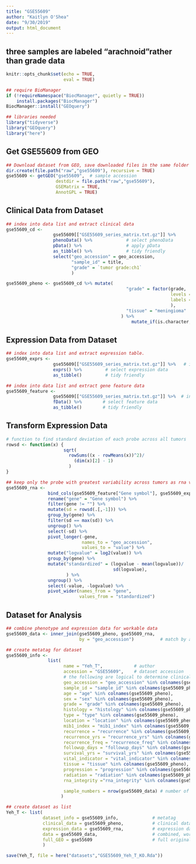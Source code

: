 ```yaml
---
title: "GSE55609"
author: "Kaitlyn O'Shea"
date: "9/30/2019"
output: html_document
---
```

## three samples are labeled "arachnoid"rather than grade data

```r
knitr::opts_chunk$set(echo = TRUE,
                      eval = TRUE)
```

```r
## require BioManager
if (!requireNamespace("BiocManager", quietly = TRUE))
    install.packages("BiocManager")
BiocManager::install("GEOquery") 
```

```r
## libraries needed
library("tidyverse")
library("GEOquery")
library("here")
```

## Get GSE55609 from GEO
```r
## Download dataset from GEO, save downloaded files in the same folder as this .Rmd file.
dir.create(file.path("raw","gse55609"), recursive = TRUE)
gse55609 <- getGEO("gse55609",  # sample accession 
                   destdir = file.path("raw","gse55609"),
                   GSEMatrix = TRUE,
                   AnnotGPL = TRUE)
```

## Clinical Data from Dataset
```r
## index into data list and extract clinical data
gse55609_cd <-
                  gse55609[["GSE55609_series_matrix.txt.gz"]] %>%           # index into list 
                  phenoData() %>%             # select phenoData
                  pData() %>%                 # apply pData
                  as_tibble() %>%             # tidy friendly
                  select("geo_accession" = geo_accession,
                         "sample_id" = title,
                         "grade" = `tumor grade:ch1` 
                         ) 

gse55609_pheno <- gse55609_cd %>% mutate(
                                              "grade" = factor(grade, 
                                                               levels = c("WHO grade I", "WHO grade II", "WHO grade III"), 
                                                               labels = c("I", "II", "III")
                                                               ),
                                              "tissue" = "meningioma"
                                            ) %>% 
                                                mutate_if(is.character, as.factor)
```

## Expression Data from Dataset
```r
## index into data list and extract expression table.
gse55609_exprs <- 
                  gse55609[["GSE55609_series_matrix.txt.gz"]] %>%   # index into list 
                  exprs() %>%         # select expression data
                  as_tibble()         # tidy friendly

## index into data list and extract gene feature data
gse55609_feature <- 
                  gse55609[["GSE55609_series_matrix.txt.gz"]] %>%  # index into list 
                  fData() %>%        # select feature data
                  as_tibble()        # tidy friendly
```

## Transform Expression Data
``` r
# function to find standard deviation of each probe across all tumors
rowsd <- function(x) {
                      sqrt(
                        rowSums((x - rowMeans(x))^2)/
                          (dim(x)[2] - 1)
                        )
}

## keep only the probe with greatest variability across tumors as rna variable and gene names
gse55609_rna <-
                bind_cols(gse55609_feature["Gene symbol"], gse55609_exprs) %>% # add gene name to expression data
                rename("gene" = "Gene symbol") %>%                             # rename name variable as 'gene' 
                filter(gene != "") %>%                                         # keep only data for named genes
                mutate(sd = rowsd(.[,-1])) %>%                                 # calculate sd for each probe, index out gene name
                group_by(gene) %>%                                             # group probes by gene
                filter(sd == max(sd)) %>%                                      # keep the probe with the max variation for each gene
                ungroup() %>%                                                  # ungroup by genes 
                select(-sd) %>%                                                # select all but sd column
                pivot_longer(-gene,                                            # do not group by gene 
                             names_to = "geo_accession",                       # 'key' via gather
                             values_to = "value") %>%                          
                mutate("logvalue" = log2(value)) %>%                           # log2 transform expression for variance stabilization 
                group_by(gene) %>%                                             # standardize for cross data set comparison
                mutate("standardized" = (logvalue - mean(logvalue))/           # center at mean for gene 
                                         sd(logvalue),                         # scale by sd for gene
                       ) %>%
                ungroup() %>%                                                  # ungroup by genes 
                select(-value, -logvalue) %>%                                  # select all but sd column
                pivot_wider(names_from = "gene",                               # final format genes as rows
                            values_from = "standardized")                      # final format expression across accession as column
```

## Dataset for Analysis
```r
## combine phenotype and expression data for workable data
gse55609_data <- inner_join(gse55609_pheno, gse55609_rna, 
                            by = "geo_accession")          # match by accession

## create metatag for dataset
gse55609_info <-  
                list(
                      name = "Yeh_T",            # author
                      accession = "GSE55609",    # dataset accession 
                      # the following are logical to determine clinical data available for dataset
                      geo_accession = "geo_accession" %in% colnames(gse55609_pheno),
                      sample_id = "sample_id" %in% colnames(gse55609_pheno),
                      age = "age" %in% colnames(gse55609_pheno),
                      sex = "sex" %in% colnames(gse55609_pheno),
                      grade = "grade" %in% colnames(gse55609_pheno),
                      histology = "histology" %in% colnames(gse55609_pheno),
                      type = "type" %in% colnames(gse55609_pheno),
                      location = "location" %in% colnames(gse55609_pheno),
                      mib1_index = "mib1_index" %in% colnames(gse55609_pheno),
                      recurrence = "recurrence" %in% colnames(gse55609_pheno),
                      recurrence_yrs = "recurrence_yrs" %in% colnames(gse55609_pheno),
                      recurrence_freq = "recurrence_freq" %in% colnames(gse55609_pheno),
                      followup_days = "followup_days" %in% colnames(gse55609_pheno),
                      survival_yrs = "survival_yrs" %in% colnames(gse55609_pheno),
                      vital_indicator = "vital_indicator" %in% colnames(gse55609_pheno),
                      tissue = "tissue" %in% colnames(gse55609_pheno),
                      progression = "progression" %in% colnames(gse55609_pheno),
                      radiation = "radiation" %in% colnames(gse55609_pheno),
                      rna_integrity ="rna_integrity" %in% colnames(gse55609_pheno),

                      sample_numbers = nrow(gse55609_data) # number of samples
                     )

## create dataset as list 
Yeh_T <- list(
              dataset_info = gse55609_info,             # metatag
              clinical_data = gse55609_pheno,           # clinical data
              expression_data = gse55609_rna,           # expression data
              data = gse55609_data,                     # combined, workable data
              full_GEO = gse55609                       # full original download from GEO
              )
```
```r
save(Yeh_T, file = here("datasets","GSE55609_Yeh_T_KO.Rda")) 
```